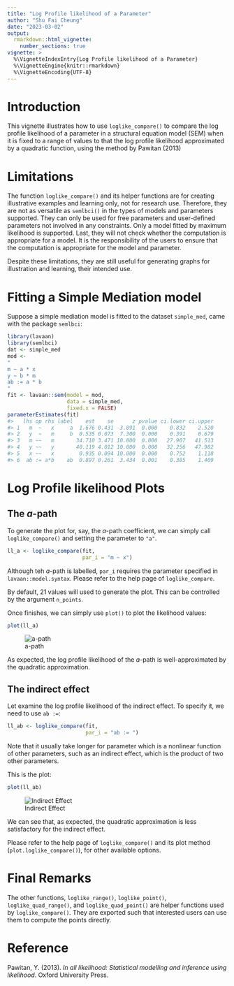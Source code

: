 ```yaml
---
title: "Log Profile likelihood of a Parameter"
author: "Shu Fai Cheung"
date: "2023-03-02"
output:
  rmarkdown::html_vignette:
    number_sections: true
vignette: >
  %\VignetteIndexEntry{Log Profile likelihood of a Parameter}
  %\VignetteEngine{knitr::rmarkdown}
  %\VignetteEncoding{UTF-8}
---
```




# Introduction

This vignette illustrates how to use
`loglike_compare()` to compare the
log profile likelihood of a parameter
in a structural equation model (SEM)
when it is fixed to a range of values
to that the log profile likelihood
approximated by a quadratic function,
using the method by Pawitan (2013)

# Limitations

The function `loglike_compare()`
and its helper functions
are for creating illustrative examples
and learning only, not for research use.
Therefore, they are not as versatile as
`semlbci()` in the types of models and
parameters supported. They can only
be used for free parameters and
user-defined parameters not involved in
any constraints. Only a model fitted by
maximum likelihood is supported. Last,
they will not check whether the
computation is appropriate for a model.
It is the responsibility of the users
to ensure that the computation is
appropriate for the model and parameter.

Despite these limitations, they are
still useful for generating graphs for
illustration and learning, their
intended use.

# Fitting a Simple Mediation model

Suppose a simple mediation model is
fitted to the dataset `simple_med`,
came with the package `semlbci`:


```r
library(lavaan)
library(semlbci)
dat <- simple_med
mod <-
"
m ~ a * x
y ~ b * m
ab := a * b
"
fit <- lavaan::sem(model = mod,
                   data = simple_med,
                   fixed.x = FALSE)
parameterEstimates(fit)
#>   lhs op rhs label    est    se      z pvalue ci.lower ci.upper
#> 1   m  ~   x     a  1.676 0.431  3.891  0.000    0.832    2.520
#> 2   y  ~   m     b  0.535 0.073  7.300  0.000    0.391    0.679
#> 3   m ~~   m       34.710 3.471 10.000  0.000   27.907   41.513
#> 4   y ~~   y       40.119 4.012 10.000  0.000   32.256   47.982
#> 5   x ~~   x        0.935 0.094 10.000  0.000    0.752    1.118
#> 6  ab := a*b    ab  0.897 0.261  3.434  0.001    0.385    1.409
```

# Log Profile likelihood Plots

## The *a*-path

To generate the plot for, say, the *a*-path coefficient,
we can simply call `loglike_compare()` and setting the
parameter to `"a"`.


```r
ll_a <- loglike_compare(fit,
                        par_i = "m ~ x")
```

Although teh *a*-path is labelled, `par_i` requires the
parameter specified in `lavaan::model.syntax`. Please
refer to the help page of `loglike_compare`.

By default, 21 values will used to generate the plot. This
can be controlled by the argument `n_points`.

Once finishes, we can simply use `plot()` to plot
the likelihood values:


```r
plot(ll_a)
```

![a-path](loglike_plot_a-1.png)

As expected, the log profile likelihood of the *a*-path is
well-approximated by the quadratic approximation.

## The indirect effect

Let examine the log profile likelihood of the indirect
effect. To specify it, we need to use `ab :=`:


```r
ll_ab <- loglike_compare(fit,
                         par_i = "ab := ")
```

Note that it usually take longer for parameter which is
a nonlinear function of other parameters, such as an
indirect effect, which is the product of two other parameters.

This is the plot:


```r
plot(ll_ab)
```

![Indirect Effect](loglike_plot_ab-1.png)

We can see that, as expected, the quadratic approximation is
less satisfactory for the indirect effect.

Please refer to the help page of
`loglike_compare()` and its plot
method (`plot.loglike_compare()`),
for other available options.

# Final Remarks

The other functions, `loglike_range()`,
`loglike_point()`, `loglike_quad_range()`,
and `loglike_quad_point()` are helper
functions used by `loglike_compare()`.
They are exported such that interested
users can use them to compute the points
directly.

# Reference

Pawitan, Y. (2013). *In all likelihood: Statistical modelling and inference using likelihood*. Oxford University Press.
